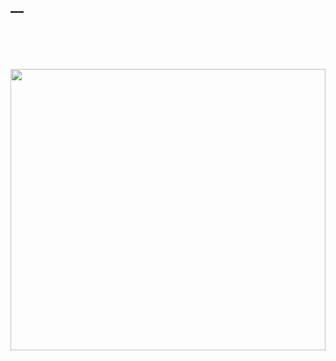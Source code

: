 ---
---
\

\

<img src="flight-information-board-with-canceled-flights.jpg" style="width:100%; height:450px">